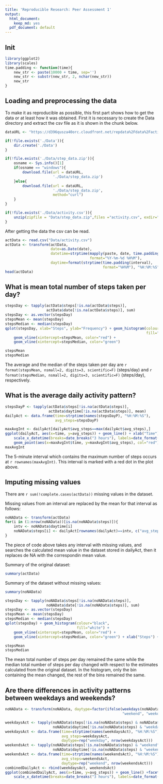 ```yaml
---
title: 'Reproducible Research: Peer Assessment 1'
output:
  html_document:
    keep_md: yes
  pdf_document: default
---
```


## Init
```r
library(ggplot2)
library(scales)
time.padding <- function(time){
    new_str <- paste(10000 + time, sep='')
    new_str <- substr(new_str, 2, nchar(new_str))
    new_str
}
```
## Loading and preprocessing the data

To make it as reproducible as possible, this first part shows how to get the data or at least how it was obtained. First it is necessary to create the Data directory and extract the csv file as it is shown in the chunk below.

```r
dataURL <- "https://d396qusza40orc.cloudfront.net/repdata%2Fdata%2Factivity.zip"

if(!file.exists('./Data')){
    dir.create('./Data')
}

if(!file.exists('./Data/step_data.zip')){
    osname <- Sys.info()[1]
    if(osname == "windows"){
        download.file(url = dataURL, 
                      './Data/step_data.zip')
    }else{
        download.file(url = dataURL, 
                      './Data/step_data.zip',
                      method="curl")
    }
}

if(!file.exists('./Data/activity.csv')){
    unzip(zipfile = "Data/step_data.zip",files ="activity.csv", exdir="./Data")
}
```

After getting the data the csv can be read.

```r
actData <- read.csv("Data/activity.csv")
actData <- transform(actData, 
                     date=as.Date(date),
                     datetime=strptime(mapply(paste, date, time.padding(interval), collapse=" "),
                                       format="%Y-%m-%d %H%M"),
                     daytime=format(strptime(time.padding(interval),
                                             format="%H%M"), "%H:%M:%S"))
head(actData)
```


## What is mean total number of steps taken per day?
```r
stepsDay <- tapply(actData$steps[!is.na(actData$steps)],
                   actData$date[!is.na(actData$steps)], sum)
stepsDay <- as.vector(stepsDay)
stepsMean <- mean(stepsDay)
stepsMedian <- median(stepsDay)
qplot(stepsDay, xlab="Steps", ylab="Frequency") + geom_histogram(colour="black", 
                                                                 fill="white") +
    geom_vline(xintercept=stepsMean, color="red") + 
    geom_vline(xintercept=stepsMedian, color="green")

stepsMean
stepsMedian
```
The average and the median of the steps taken per day are `r format(stepsMean, nsmall=2, digits=3, scientific=F)` (steps/day) and `r format(stepsMedian, nsmall=2, digits=3, scientific=F)` (steps/day), respectively.

## What is the average daily activity pattern?
```r
stepsDayP <- tapply(actData$steps[!is.na(actData$steps)],
                    actData$daytime[!is.na(actData$steps)], mean)
dailyAct <- data.frame(time=strptime(names(stepsDayP), "%H:%M:%S"),
                       avg_steps=stepsDayP)

maxAvgInt <- dailyAct[dailyAct$avg_steps==max(dailyAct$avg_steps),]
ggplot(dailyAct, aes(x=time, y=avg_steps)) + geom_line() + xlab("Time") + ylab("Steps") + 
    scale_x_datetime(breaks=date_breaks("3 hours"), labels=date_format("%H:%M")) +
    geom_point(aes(x=maxAvgInt$time, y=maxAvgInt$avg_steps), col="red")
maxAvgInt
```
The 5-minute interval which contains the maximum number of steps occurs at `r rownames(maxAvgInt)`.
This interval is marked with a red dot in the plot above.

## Imputing missing values

There are `r sum(!complete.cases(actData))` missing values in the dataset.

Missing values from an interval are replaced by the mean for that interval as follows:
```r

noNAData <- transform(actData) 
for(i in (1:nrow(noNAData))[is.na(noNAData$steps)]){
    intv <- noNAData$daytime[i]
    noNAData$steps[i] <- dailyAct[rownames(dailyAct)==intv, c("avg_steps")]
}

```
The piece of code above takes any interval with missing values, and searches the calculated mean value in the
dataset stored in dailyAct, then it replaces de NA with the correspondin mean value.

Summary of the original dataset:
```r
summary(actData)
```


Summary of the dataset without missing values:
```r
summary(noNAData)
```

```r
stepsDay <- tapply(noNAData$steps[!is.na(noNAData$steps)],
                   noNAData$date[!is.na(noNAData$steps)], sum)
stepsDay <- as.vector(stepsDay)
stepsMean <- mean(stepsDay)
stepsMedian <- median(stepsDay)
qplot(stepsDay) + geom_histogram(colour="black", 
                                 fill="white") +
    geom_vline(xintercept=stepsMean, color="red") + 
    geom_vline(xintercept=stepsMedian, color="green") + xlab("Steps") + ylab("Frequency")

stepsMean
stepsMedian
```

The mean total number of steps per day remained the same while the median total number of steps per day 
changed with respect to the estimates calculated from the original dataset. In the histogram, only the bin 
containing the mean changed, the rest of the bins remained the same.

## Are there differences in activity patterns between weekdays and weekends?
```r
noNAData <- transform(noNAData, daytype=factor(ifelse(weekdays(noNAData$date, abbreviate=T) %in% c("Sun", "Sat"),
                                                      "weekend", "weekday")))

weekdaysAct <- tapply(noNAData$steps[!is.na(noNAData$steps) & noNAData$daytype == "weekday"],
                      noNAData$daytime[!is.na(noNAData$steps) & "weekday" == noNAData$daytype], mean)
weekdaysAct <- data.frame(time=strptime(names(weekdaysAct), "%H:%M:%S"),
                          avg_steps=weekdaysAct, 
                          daytype=rep("weekday", nrow(weekdaysAct)))
weekendsAct <- tapply(noNAData$steps[!is.na(noNAData$steps) & "weekend" == noNAData$daytype],
                      noNAData$daytime[!is.na(noNAData$steps) & "weekend" == noNAData$daytype], mean)
weekendsAct <- data.frame(time=strptime(names(weekendsAct), "%H:%M:%S"),
                          avg_steps=weekendsAct, 
                          daytype=rep("weekend", nrow(weekendsAct)))
combinedDailyAct <- rbind(weekdaysAct, weekendsAct)
ggplot(combinedDailyAct, aes(x=time, y=avg_steps)) + geom_line() +facet_grid(daytype ~ .) + xlab("Time") + ylab("Steps") + 
    scale_x_datetime(breaks=date_breaks("3 hours"), labels=date_format("%H:%M")) 
```
